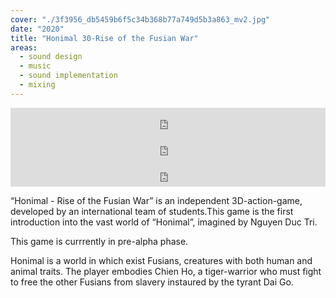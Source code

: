```yaml
---
cover: "./3f3956_db5459b6f5c34b368b77a749d5b3a863_mv2.jpg"
date: "2020"
title: "Honimal 30-Rise of the Fusian War"
areas:
  - sound design
  - music
  - sound implementation
  - mixing
---
```


<iframe style="border: 0; width: 100%; height: 42px;" src="https://bandcamp.com/EmbeddedPlayer/album=2138808545/size=small/bgcol=ffffff/linkcol=0687f5/track=816937117/transparent=true/" seamless><a href="https://nanz.bandcamp.com/album/original-soundtrack-honimal-30-rise-of-the-fusian-war">Original soundtrack Honimal - 30 - Rise of the Fusian War by Nanz</a></iframe>
<iframe style="border: 0; width: 100%; height: 42px;" src="https://bandcamp.com/EmbeddedPlayer/album=2138808545/size=small/bgcol=ffffff/linkcol=0687f5/track=1694372378/transparent=true/" seamless><a href="https://nanz.bandcamp.com/album/original-soundtrack-honimal-30-rise-of-the-fusian-war">Original soundtrack Honimal - 30 - Rise of the Fusian War by Nanz</a></iframe>
<iframe style="border: 0; width: 100%; height: 42px;" src="https://bandcamp.com/EmbeddedPlayer/album=2138808545/size=small/bgcol=ffffff/linkcol=0687f5/track=2736413651/transparent=true/" seamless><a href="https://nanz.bandcamp.com/album/original-soundtrack-honimal-30-rise-of-the-fusian-war">Original soundtrack Honimal - 30 - Rise of the Fusian War by Nanz</a></iframe>

“Honimal - Rise of the Fusian War” is an independent 3D-action-game, developed by an international team of students.This game is the first introduction into the vast world of “Honimal”, imagined by Nguyen Duc Tri.

This game is currrently in pre-alpha phase.

Honimal is a world in which exist Fusians, creatures with both human and animal traits. The player embodies Chien Ho, a tiger-warrior who must fight to free the other Fusians from slavery instaured by the tyrant Dai Go.